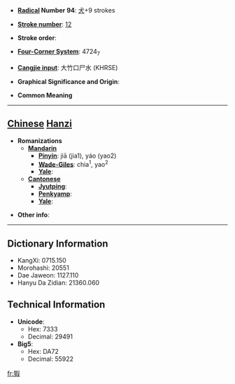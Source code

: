 * '''[[Wiktionary:Chinese radical index| Radical]] Number 94''': [[Wiktionary:Chinese radical index 犬|犬]]+9 strokes

* '''[[Wiktionary:Chinese total strokes index|Stroke number]]''': [[Wiktionary:Chinese total strokes index 12|12]]

* '''Stroke order''': 

* '''[[Wiktionary:Chinese four corner index|Four-Corner System]]''': 4724<sub>7</sub>

* '''[[Wiktionary:Chinese Cangjie index|Cangjie input]]''': 大竹口尸水 (KHRSE)

* '''Graphical Significance and Origin''': 

* '''Common Meaning'''

----

== [[Chinese]] [[Hanzi]] ==

* '''Romanizations'''
** '''[[Mandarin]]'''
*** '''[[Pinyin]]''': jiā (jia1), yáo (yao2)
*** '''[[Wade-Giles]]''': chia<sup>1</sup>, yao<sup>2</sup>
*** '''[[Yale]]''': 
** '''[[Cantonese]]'''
*** '''[[Jyutping]]''':
*** '''[[Penkyamp]]''': 
*** '''[[Yale]]''': 

* '''Other info''': 

----

== Dictionary Information ==

* KangXi: 0715.150
* Morohashi: 20551
* Dae Jaweon: 1127.110
* Hanyu Da Zidian: 21360.060

== Technical Information ==

* '''Unicode''':
** Hex: 7333
** Decimal: 29491
* '''Big5''':
** Hex: DA72
** Decimal: 55922

[[fr:猳]]